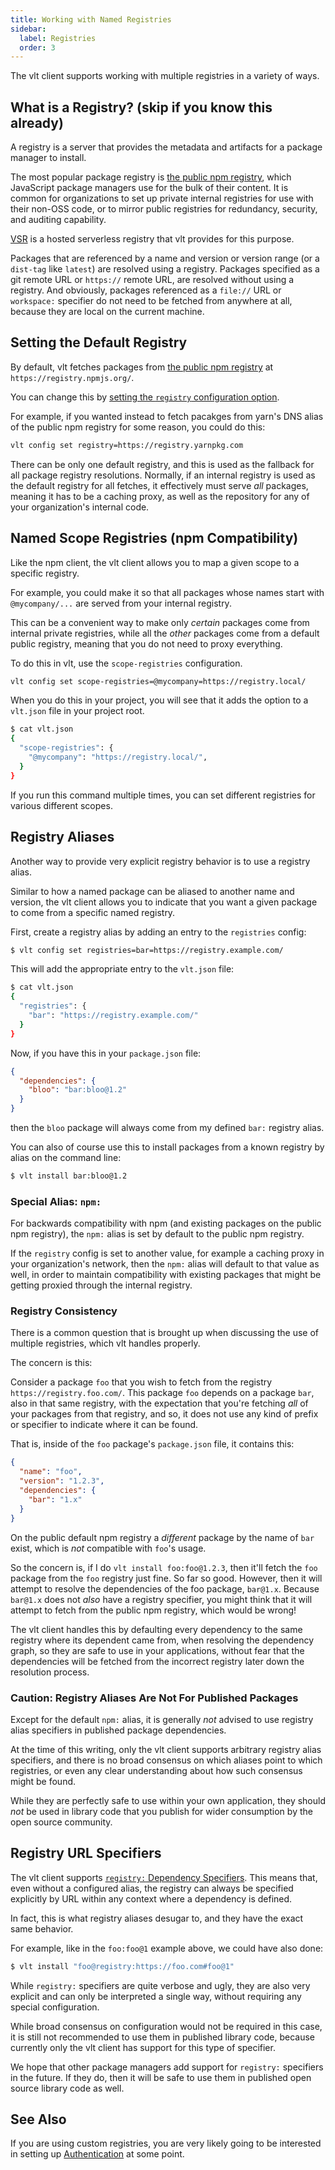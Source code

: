 ```yaml
---
title: Working with Named Registries
sidebar:
  label: Registries
  order: 3
---
```



The vlt client supports working with multiple registries in a variety
of ways.

## What is a Registry? (skip if you know this already)

A registry is a server that provides the metadata and artifacts for a
package manager to install.

The most popular package registry is
[the public npm registry](https://registry.npmjs.org), which
JavaScript package managers use for the bulk of their content. It is
common for organizations to set up private internal registries for use
with their non-OSS code, or to mirror public registries for
redundancy, security, and auditing capability.

[VSR](https://www.vlt.sh/serverless-registry) is a hosted serverless
registry that vlt provides for this purpose.

Packages that are referenced by a name and version or version range
(or a `dist-tag` like `latest`) are resolved using a registry.
Packages specified as a git remote URL or `https://` remote URL, are
resolved without using a registry. And obviously, packages referenced
as a `file://` URL or `workspace:` specifier do not need to be fetched
from anywhere at all, because they are local on the current machine.

## Setting the Default Registry

By default, vlt fetches packages from
[the public npm registry](https://registry.npmjs.org/) at
`https://registry.npmjs.org/`.

You can change this by
[setting the `registry` configuration option](/cli/configuring#--registryurl).

For example, if you wanted instead to fetch pacakges from yarn's DNS
alias of the public npm registry for some reason, you could do this:

```bash
vlt config set registry=https://registry.yarnpkg.com
```

There can be only one default registry, and this is used as the
fallback for all package registry resolutions. Normally, if an
internal registry is used as the default registry for all fetches, it
effectively must serve _all_ packages, meaning it has to be a caching
proxy, as well as the repository for any of your organization's
internal code.

## Named Scope Registries (npm Compatibility)

Like the npm client, the vlt client allows you to map a given scope to
a specific registry.

For example, you could make it so that all packages whose names start
with `@mycompany/...` are served from your internal registry.

This can be a convenient way to make only _certain_ packages come from
internal private registries, while all the _other_ packages come from
a default public registry, meaning that you do not need to proxy
everything.

To do this in vlt, use the `scope-registries` configuration.

```bash
vlt config set scope-registries=@mycompany=https://registry.local/
```

When you do this in your project, you will see that it adds the option
to a `vlt.json` file in your project root.

```bash
$ cat vlt.json
{
  "scope-registries": {
    "@mycompany": "https://registry.local/",
  }
}
```

If you run this command multiple times, you can set different
registries for various different scopes.

## Registry Aliases

Another way to provide very explicit registry behavior is to use a
registry alias.

Similar to how a named package can be aliased to another name and
version, the vlt client allows you to indicate that you want a given
package to come from a specific named registry.

First, create a registry alias by adding an entry to the `registries`
config:

```bash
$ vlt config set registries=bar=https://registry.example.com/
```

This will add the appropriate entry to the `vlt.json` file:

```bash
$ cat vlt.json
{
  "registries": {
    "bar": "https://registry.example.com/"
  }
}
```

Now, if you have this in your `package.json` file:

```json
{
  "dependencies": {
    "bloo": "bar:bloo@1.2"
  }
}
```

then the `bloo` package will always come from my defined `bar:`
registry alias.

You can also of course use this to install packages from a known
registry by alias on the command line:

```bash
$ vlt install bar:bloo@1.2
```

### Special Alias: `npm:`

For backwards compatibility with npm (and existing packages on the
public npm registry), the `npm:` alias is set by default to the public
npm registry.

If the `registry` config is set to another value, for example a
caching proxy in your organization's network, then the `npm:` alias
will default to that value as well, in order to maintain compatibility
with existing packages that might be getting proxied through the
internal registry.

### Registry Consistency

There is a common question that is brought up when discussing the use
of multiple registries, which vlt handles properly.

The concern is this:

Consider a package `foo` that you wish to fetch from the registry
`https://registry.foo.com/`. This package `foo` depends on a package
`bar`, also in that same registry, with the expectation that you're
fetching _all_ of your packages from that registry, and so, it does
not use any kind of prefix or specifier to indicate where it can be
found.

That is, inside of the `foo` package's `package.json` file, it
contains this:

```json
{
  "name": "foo",
  "version": "1.2.3",
  "dependencies": {
    "bar": "1.x"
  }
}
```

On the public default npm registry a _different_ package by the name
of `bar` exist, which is _not_ compatible with `foo`'s usage.

So the concern is, if I do `vlt install foo:foo@1.2.3`, then it'll
fetch the `foo` package from the `foo` registry just fine. So far so
good. However, then it will attempt to resolve the dependencies of the
foo package, `bar@1.x`. Because `bar@1.x` does not _also_ have a
registry specifier, you might think that it will attempt to fetch from
the public npm registry, which would be wrong!

The vlt client handles this by defaulting every dependency to the same
registry where its dependent came from, when resolving the dependency
graph, so they are safe to use in your applications, without fear that
the dependencies will be fetched from the incorrect registry later
down the resolution process.

### Caution: Registry Aliases Are Not For Published Packages

Except for the default `npm:` alias, it is generally _not_ advised to
use registry alias specifiers in published package dependencies.

At the time of this writing, only the vlt client supports arbitrary
registry alias specifiers, and there is no broad consensus on which
aliases point to which registries, or even any clear understanding
about how such consensus might be found.

While they are perfectly safe to use within your own application, they
should _not_ be used in library code that you publish for wider
consumption by the open source community.

## Registry URL Specifiers

The vlt client supports
[`registry:` Dependency Specifiers](https://github.com/npm/rfcs/blob/main/accepted/0035-registry-spec.md).
This means that, even without a configured alias, the registry can
always be specified explicitly by URL within any context where a
dependency is defined.

In fact, this is what registry aliases desugar to, and they have the
exact same behavior.

For example, like in the `foo:foo@1` example above, we could have also
done:

```bash
$ vlt install "foo@registry:https://foo.com#foo@1"
```

While `registry:` specifiers are quite verbose and ugly, they are also
very explicit and can only be interpreted a single way, without
requiring any special configuration.

While broad consensus on configuration would not be required in this
case, it is still not recommended to use them in published library
code, because currently only the vlt client has support for this type
of specifier.

We hope that other package managers add support for `registry:`
specifiers in the future. If they do, then it will be safe to use them
in published open source library code as well.

## See Also

If you are using custom registries, you are very likely going to be
interested in setting up [Authentication](/cli/auth) at some point.
